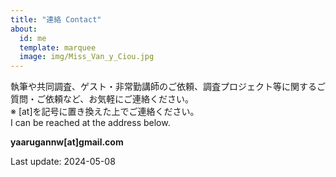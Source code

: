 ```yaml
---
title: "連絡 Contact"
about:
  id: me
  template: marquee
  image: img/Miss_Van_y_Ciou.jpg
---
```


執筆や共同調査、ゲスト・非常勤講師のご依頼、調査プロジェクト等に関するご質問・ご依頼など、お気軽にご連絡ください。  
※ [at]を記号に置き換えた上でご連絡ください。  
I can be reached at the address below.

**yaarugannw[at]gmail.com**

Last update: 2024-05-08